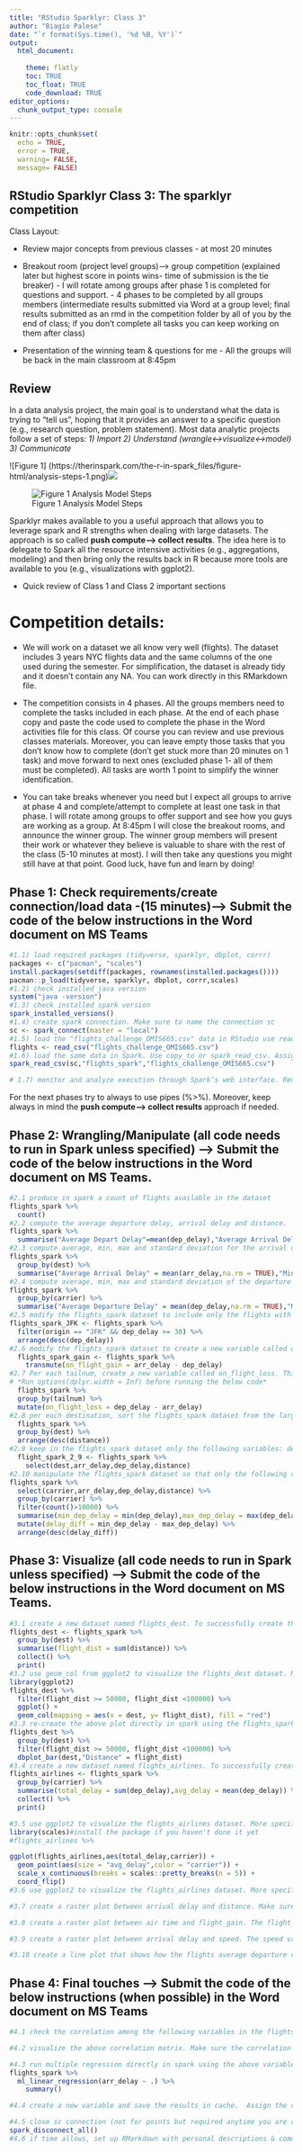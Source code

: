 ```yaml
---
title: "RStudio Sparklyr: Class 3"
author: "Biagio Palese"
date: "`r format(Sys.time(), '%d %B, %Y')`" 
output: 
  html_document:
    
    theme: flatly
    toc: TRUE
    toc_float: TRUE
    code_download: TRUE
editor_options: 
  chunk_output_type: console
---
```


```r
knitr::opts_chunk$set(
  echo = TRUE,
  error = TRUE,
  warning= FALSE,
  message= FALSE)
```
## RStudio Sparklyr Class 3: The sparklyr competition

Class Layout: 


- Review major concepts from previous classes - at most 20 minutes

- Breakout room (project level groups)--> group competition (explained later but highest score in points wins- time of submission is the tie breaker) - I will rotate among groups after phase 1 is completed for questions and support.
      - 4 phases to be completed by all groups members (intermediate results submitted via Word at a group level; final results submitted as an rmd in the competition folder by all of you by the end of class; if you don't complete all tasks you can keep working on them after class)
      
- Presentation of the winning team & questions for me - All the groups will be back in the main classroom at 8:45pm


## Review

In a data analysis project, the main goal is to understand what the data is trying to “tell us”, hoping that it provides an answer to a specific question (e.g., research question, problem statement). Most data analytic projects follow a set of steps:
      *1) Import*
      *2) Understand (wrangle<->visualize<->model)*
      *3) Communicate*

![Figure 1] (https://therinspark.com/the-r-in-spark_files/figure-html/analysis-steps-1.png)<img src="https://therinspark.com/the-r-in-spark_files/figure-html/analysis-steps-1.png"> 

![Figure 1 Analysis Model Steps](class2_sparklyr/analysis-steps.png)

Sparklyr makes available to you a useful approach that allows you to leverage spark and R strengths when dealing with large datasets. The approach is so called **push compute--> collect results**. The idea here is to delegate to Spark all the resource intensive activities (e.g., aggregations, modeling) and then bring only the results back in R because more tools are available to you (e.g., visualizations with ggplot2). 

- Quick review of Class 1 and Class 2 important sections

# Competition details: 

- We will work on a dataset we all know very well (flights). The dataset includes 3 years NYC flights data and the same columns of the one used during the semester. For simplification, the dataset is already tidy and it doesn't contain any NA.  You can work directly in this RMarkdown file.

- The competition consists in 4 phases. All the groups members need to complete the tasks included in each phase. At the end of each phase copy and paste the code used to complete the phase in the Word activities file for this class. Of course you can review and use previous classes materials. Moreover, you can leave empty those tasks that you don't know how to complete (don't get stuck more than 20 minutes on 1 task) and move forward to next ones (excluded phase 1- all of them must be completed). All tasks are worth 1 point to simplify the winner identification.

- You can take breaks whenever you need but I expect all groups to arrive at phase 4 and complete/attempt to complete at least one task in that phase. I will rotate among groups to offer support and see how you guys are working as a group. At 8:45pm I will close the breakout rooms, and announce the winner group. The winner group members will present their work or whatever they believe is valuable to share with the rest of the class (5-10 minutes at most). I will then take any questions you might still have at that point. Good luck, have fun and learn by doing!

## Phase 1: Check requirements/create connection/load data -(15 minutes)--> Submit the code of the below instructions in the Word document on MS Teams
```r
#1.1) load required packages (tidyverse, sparklyr, dbplot, corrr)
packages <- c("pacman", "scales")
install.packages(setdiff(packages, rownames(installed.packages())))  
pacman::p_load(tidyverse, sparklyr, dbplot, corrr,scales)
#1.2) check installed java version 
system("java -version")
#1.3) check installed spark version
spark_installed_versions()
#1.4) create spark connection. Make sure to name the connection sc  
sc <- spark_connect(master = "local")
#1.5) load the "flights_challenge_OMIS665.csv" data in RStudio use read_csv. Assign the dataset to an object called flights
flights <- read_csv("flights_challenge_OMIS665.csv")
#1.6) load the same data in Spark. Use copy_to or spark_read_csv. Assign the dataset to an object called flights_spark
spark_read_csv(sc,"flights_spark","flights_challenge_OMIS665.csv")

# 1.7) monitor and analyze execution through Spark’s web interface. Remember to keep an eye on it during the entire duration of the challenge.

```

For the next phases try to always to use pipes (%>%). Moreover, keep always in mind the **push compute--> collect results ** approach if needed.

## Phase 2: Wrangling/Manipulate (all code needs to run in Spark unless specified) --> Submit the code of the below instructions in the Word document on MS Teams. 
```r
#2.1 produce in spark a count of flights available in the dataset 
flights_spark %>% 
  count()
#2.2 compute the average departure delay, arrival delay and distance. 
flights_spark %>% 
  summarise("Average Depart Delay"=mean(dep_delay),"Average Arrival Delay"= mean(arr_delay),"Average Distance" =mean(distance))
#2.3 compute average, min, max and standard deviation for the arrival delay variable for each destination. Make sure to show all the destination and variables in your output (hint: change print options)
flights_spark %>%
  group_by(dest) %>% 
  summarise("Average Arrival Delay" = mean(arr_delay,na.rm = TRUE),"Min Arrival Delay" = min(arr_delay,na.rm = TRUE),"Max Arrival Delay" = max(arr_delay,na.rm = TRUE),"Standard Deviation of Arrival Delay" = sd(arr_delay))
#2.4 compute average, min, max and standard deviation of the departure delay variable for each carrier.
flights_spark %>%
  group_by(carrier) %>% 
  summarise("Average Departure Delay" = mean(dep_delay,na.rm = TRUE),"Min Departure Delay" = min(dep_delay,na.rm = TRUE),"Max Departure Delay" = max(dep_delay,na.rm = TRUE),"Standard Deviation of Departure Delay" = sd(dep_delay))
#2.5 modify the flights_spark dataset to include only the flights with origin JFK and departure delay bigger or equal 30 minutes. Sort your data by the highest departure delay
flights_spark_JFK <- flights_spark %>% 
  filter(origin == "JFK" && dep_delay >= 30) %>% 
  arrange(desc(dep_delay))
#2.6 modify the flights_spark dataset to create a new variable called on_flight_gain. This variable is to arrival delay - departure delay. Make sure to keep only the new variable.
  flights_spark_gain <- flights_spark %>% 
    transmute(on_flight_gain = arr_delay - dep_delay)
#2.7 Per each tailnum, create a new variable called on_flight_loss. This variable is equal to departure delay-arrival delay. Make sure to show all the variables of the flights_spark dataset including the new one (hint: change print options).
# *Run options(dplyr.width = Inf) before running the below code*
  flights_spark %>% 
  group_by(tailnum) %>% 
  mutate(on_flight_loss = dep_delay - arr_delay) 
#2.8 per each destination, sort the flights_spark dataset from the largest to the smallest distance
  flights_spark %>% 
  group_by(dest) %>% 
  arrange(desc(distance))
#2.9 keep in the flights_spark dataset only the following variables: destination, arrival delay, departure delay, distance. Make sure they are displayed in the above specified order.
  flight_spark_2_9 <- flights_spark %>% 
    select(dest,arr_delay,dep_delay,distance)
#2.10 manipulate the flights_spark dataset so that only the following columns are included: carrier, arrival delay, departure delay, distance. Report the min and max of the departure delay variable per each carrier. Make sure to also report the number of flights for each carrier. Make sure to report only the carrier with more than 10000 flights. Compute a new variable named delay_diff that is equal to max departure delay minus min departure delay. Make sure to sort your dataframe according to the delay_diff variable in decreasing order. 
flights_spark %>% 
  select(carrier,arr_delay,dep_delay,distance) %>% 
  group_by(carrier) %>% 
  filter(count()>10000) %>% 
  summarise(min_dep_delay = min(dep_delay),max_dep_delay = max(dep_delay),'Number of Flights'=count()) %>% 
  mutate(delay_diff = min_dep_delay - max_dep_delay) %>% 
  arrange(desc(delay_diff))
```


## Phase 3: Visualize (all code needs to run in Spark unless specified) --> Submit the code of the below instructions in the Word document on MS Teams. 
```r
#3.1 create a new dataset named flights_dest. To successfully create this dataset start from the flights_spark dataset, then per each destination compute the sum of the distance of all the flights. Call the sum of the distances as flight_dist. Finally make sure to collect the results back in R and print the new dataset.
flights_dest <- flights_spark %>% 
  group_by(dest) %>% 
  summarise(flight_dist = sum(distance)) %>% 
  collect() %>% 
  print()
#3.2 use geom_col from ggplot2 to visualize the flights_dest dataset. More specifically make sure to display only the destination with a total distance between 50000 and 100000 miles (hint only 5 destinations meet these criteria). Color the bar in red and display destination on the X axis and flight_dist on the Y axis.
library(ggplot2)
flights_dest %>% 
  filter(flight_dist >= 50000, flight_dist <100000) %>% 
  ggplot() +
  geom_col(mapping = aes(x = dest, y= flight_dist), fill = "red")
#3.3 re-create the above plot directly in spark using the flights_spark dataset and dbplot (hint use filter and dbplot_bar functions).  Do not worry about bar colors or axes name. 
flights_dest %>% 
  group_by(dest) %>% 
  filter(flight_dist >= 50000, flight_dist <100000) %>% 
  dbplot_bar(dest,"Distance" = flight_dist)
#3.4 create a new dataset named flights_airlines. To successfully create this dataset start from the flights_spark dataset, then per each carrier compute the sum and average of the departure delays of all the flights. Call the sum of the delays as total_delay and the average of the delays as avg_delay. Finally make sure to collect the results back in R and show your dataset.
flights_airlines <- flights_spark %>% 
  group_by(carrier) %>% 
  summarise(total_delay = sum(dep_delay),avg_delay = mean(dep_delay)) %>% 
  collect() %>% 
  print()

#3.5 use ggplot2 to visualize the flights_airlines dataset. More specifically make sure to display the carrier on the X axis and the total delay on the Y axis. Moreover, use geom_point and assign a different size to the points based on the avg_delay and a different color based on the carrier. Finally, fix the axis scales (hint: use pretty_breaks function in the scales package) and flip the axis for best visualization output.
library(scales)#install the package if you haven't done it yet
#flights_airlines %>% 

ggplot(flights_airlines,aes(total_delay,carrier)) +
  geom_point(aes(size = "avg_delay",color = "carrier")) +
  scale_x_continuous(breaks = scales::pretty_breaks(n = 5)) +
  coord_flip()
#3.6 use ggplot2 to visualize the flights_airlines dataset. More specifically make sure to display the average delay on the X axis and total_delay on the Y axis. Make sure to use geom_col to also fill and change the color of the bars based on the carrier variable. Finally, make sure to create mini plots for each of the carrier (hint: faceting is needed). Adjust the axis scale as in the previous chart.

#3.7 create a raster plot between arrival delay and distance. Make sure to display the distance on the Y axis and the arrival delay on the X axis. Set the resolution argument to 16.

#3.8 create a raster plot between air time and flight_gain. The flight_gain variable is equal to arrival delay- departure delay. Include only the flights with destination O'Hare (ORD). Make sure to display the air_time on the Y axis and the flight_gain on the X axis.

#3.9 create a raster plot between arrival delay and speed. The speed variable is equal to distance/air time*60. Include only the flights operated by american airlines (AA). Make sure to display the speed on the Y axis and the arrival delay on the X axis.

#3.10 create a line plot that shows how the flights average departure delay changes when flights air time changes (hint: look for dbplot_line). 

```


## Phase 4: Final touches  --> Submit the code of the below instructions (when possible) in the Word document on MS Teams
```r
#4.1 check the correlation among the following variables in the flights_spark dataset: arrival delay, departure delay, air time and distance. Use pairwise pearson correlation. (hint use corrr package)

#4.2 visualize the above correlation matrix. Make sure the correlation points are not replicated

#4.3 run multiple regression directly in spark using the above variable and the following code. It should take no more than a few minutes. (not for points):
flights_spark %>% 
  ml_linear_regression(arr_delay ~ .) %>%
    summary()

#4.4 create a new variable and save the results in cache.  Assign the code to a new dataset, called as cached_flights. The new variable to compute is again the flight_gain variable (see instructions above). Once again make sure to cache this dataset. Then use this new dataset and run again the above multiple regression model with arrival delay as dependent variable. What do you notice? (hint: pay attention to time of execution and R-Squared)

#4.5 close sc connection (not for points but required anytime you are done working with spark)
spark_disconnect_all()
#4.6 if time allows, set up RMarkdown with personal descriptions & comments on code and outputs--> exercise your story telling skills. This RMarkdown file should knit to html without problem, even after you have completed the entire competition, just be patient as it will take longer than usual (not for points)


```
